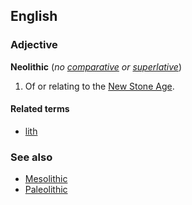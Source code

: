 ==English==
===Adjective===
'''Neolithic''' (''no [[comparative]] or [[superlative]]'')

#Of or relating to the [[New Stone Age]].

====Related terms====
*[[lith]]

===See also===
*[[Mesolithic]]
*[[Paleolithic]]